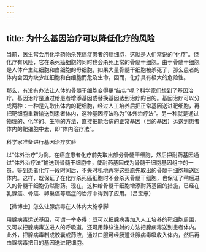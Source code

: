```yaml
---
---
---
```

title: 为什么基因治疗可以降低化疗的风险
---




当前，医生常会用化学药物杀死癌症患者的癌细胞，这就是人们常说的“化疗”。但化疗有风险，它在杀死癌细胞的同时也会杀死正常的骨髓干细胞。由于骨髓干细胞是人体产生红细胞和白细胞的母细胞，如果大量骨髓干细胞被杀死了，那么患者的体内会因为缺少红细胞和白细胞而危及生命。因而，化疗具有极大的危险性。

那么，有没有办法让人体的骨髓干细胞变得更“结实”呢？科学家们想到了基因治疗。基因治疗是通过给患者增添基因或替换基因达到治疗的目的。基因治疗可以分成两种：一种是先取出体内的靶细胞，经过人工培养后把正常基因送进靶细胞，再把靶细胞重新输送到患者体内，这种基因疗法称为“体外治疗法”。另一种就是通过物理的、化学的、生物的方法，直接把能治病的正常基因（目的基因）运送到患者体内的靶细胞中去，即“体内治疗法”。

科学家准备进行基因治疗实验



以“体外治疗”为例。在癌症患者化疗前先取出部分骨髓干细胞，然后把耐药基因通过“体外治疗法”输送到骨髓干细胞中，使耐药基因成为骨髓干细胞基因组中的一员。等到患者化疗一段时间后，不失时机地再将这些原先取出的骨髓干细胞输送回体内。这样，既保证了在化疗杀死癌细胞时不会杀灭骨髓干细胞，也保证了稍后进入的骨髓干细胞仍然耐药。现在，这种给骨髓干细胞增添耐药基因的措施，已经在乳腺癌、骨癌、卵巢癌等癌症的治疗中得到了应用。（吕宝忠）





【微博士】怎么让腺病毒在人体内大施拳脚

用腺病毒运送基因，可谓一举多得：既可以把腺病毒加入人工培养的靶细胞周围，又可以把腺病毒送进人的呼吸道，还可用静脉注射的方法把腺病毒送到患者体内。此外，把腺病毒制成胶囊或药液，通过口服可经肠道让腺病毒吸收入体内，然后再由腺病毒把目的基因送进靶细胞。